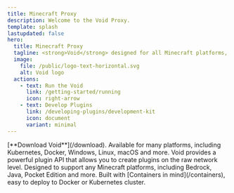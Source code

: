 ```yaml
---
title: Minecraft Proxy
description: Welcome to the Void Proxy.
template: splash
lastupdated: false
hero:
  title: Minecraft Proxy
  tagline: <strong>Void</strong> designed for all Minecraft platforms, versions and compatible with every mod.
  image:
    file: /public/logo-text-horizontal.svg
    alt: Void logo
  actions:
    - text: Run the Void
      link: /getting-started/running
      icon: right-arrow
    - text: Develop Plugins
      link: /developing-plugins/development-kit
      icon: document
      variant: minimal
---
```



<CardGrid stagger>
	<Card title="Download" icon="cloud-download">
                [**Download Void**](/download). Available for many platforms, including Kubernetes, Docker, Windows, Linux, macOS and more.
	</Card>
	<Card title="Build Plugins" icon="pencil">
		Void provides a powerful plugin API that allows you to create plugins on the raw network level.
	</Card>
	<Card title="Minecraft Platforms" icon="star">
		Designed to support any Minecraft platforms, including Bedrock, Java, Pocket Edition and more.
	</Card>
	<Card title="Containers" icon="seti:docker">
		Built with [Containers in mind](/containers), easy to deploy to Docker or Kubernetes cluster.
	</Card>
</CardGrid>
